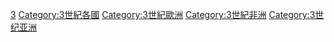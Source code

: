 {{CatPair|2世纪罗马帝国|4世纪罗马帝国}} 

[[Category:各世紀羅馬帝國|3]]
[[Category:3世紀各國|Category:3世紀各國]]
[[Category:3世紀歐洲|Category:3世紀歐洲]]
[[Category:3世紀非洲|Category:3世紀非洲]]
[[Category:3世纪亚洲|Category:3世纪亚洲]]